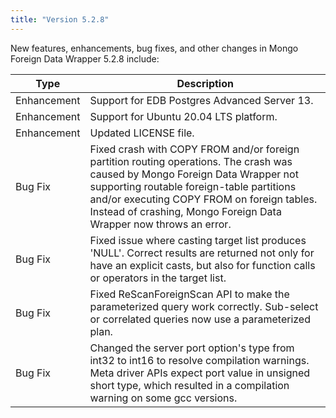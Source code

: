 ```yaml
---
title: "Version 5.2.8"
---
```


New features, enhancements, bug fixes, and other changes in Mongo Foreign Data Wrapper 5.2.8 include:

| Type        | Description                                  |
| ----------- |--------------------------------------------- |
| Enhancement | Support for EDB Postgres Advanced Server 13. |
| Enhancement | Support for Ubuntu 20.04 LTS platform.       |
| Enhancement | Updated LICENSE file.                        |
| Bug Fix     | Fixed crash with COPY FROM and/or foreign partition routing operations. The crash was caused by Mongo Foreign Data Wrapper not supporting routable foreign-table partitions and/or executing COPY FROM on foreign tables. Instead of crashing, Mongo Foreign Data Wrapper now throws an error. |
| Bug Fix     | Fixed issue where casting target list produces 'NULL'.  Correct results are returned not only for have an explicit casts, but also for function calls or operators in the target list. |
| Bug Fix     | Fixed ReScanForeignScan API to make the parameterized query work correctly. Sub-select or correlated queries now use a parameterized plan. |
| Bug Fix     | Changed the server port option's type from int32 to int16 to resolve compilation warnings. Meta driver APIs expect port value in unsigned short type, which resulted in a compilation warning on some gcc versions. |











